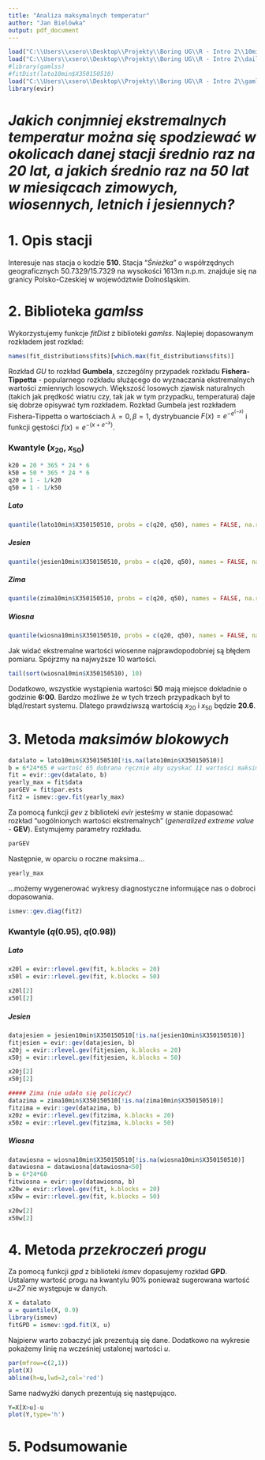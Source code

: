 ```yaml
---
title: "Analiza maksymalnych temperatur"
author: "Jan Bielówka"
output: pdf_document
---
```


```r
load("C:\\Users\\xsero\\Desktop\\Projekty\\Boring UG\\R - Intro 2\\10min.Rdata")
load("C:\\Users\\xsero\\Desktop\\Projekty\\Boring UG\\R - Intro 2\\daily.Rdata")
#library(gamlss)
#fitDist(lato10min$X350150510)
load("C:\\Users\\xsero\\Desktop\\Projekty\\Boring UG\\R - Intro 2\\gamlssFits.Rdata")
library(evir)
```

# *Jakich conjmniej ekstremalnych temperatur można się spodziewać w okolicach danej stacji średnio raz na 20 lat, a jakich średnio raz na 50 lat w miesiącach zimowych, wiosennych, letnich i jesiennych?*

# 1. Opis stacji

Interesuje nas stacja o kodzie **510**. Stacja "*Śnieżka*" o współrzędnych 
geograficznych 50.7329/15.7329 na wysokości 1613m n.p.m. znajduje się
na granicy Polsko-Czeskiej w województwie Dolnośląskim.

# 2. Biblioteka *gamlss*

Wykorzystujemy funkcje *fitDist* z biblioteki *gamlss*. Najlepiej dopasowanym rozkładem jest rozkład:
```r
names(fit_distributions$fits)[which.max(fit_distributions$fits)]
```
Rozkład *GU* to rozkład **Gumbela**, szczególny przypadek rozkładu **Fishera-Tippetta** - popularnego rozkładu służącego do wyznaczania ekstremalnych wartości zmiennych losowych. Większość losowych zjawisk naturalnych (takich jak prędkość wiatru czy, tak jak w tym przypadku, temperatura) daje się dobrze opisywać tym rozkładem. Rozkład Gumbela jest rozkładem Fishera-Tippetta o wartościach $\lambda = 0, \beta = 1$, dystrybuancie $F(x)=e^{{-e^{{(-x)}}}}$ i funkcji gęstości $f(x)=e^{{-(x+e^{{-x}})}}$. 


### Kwantyle ($x_{20}$, $x_{50}$)
```r
k20 = 20 * 365 * 24 * 6
k50 = 50 * 365 * 24 * 6
q20 = 1 - 1/k20
q50 = 1 - 1/k50
```
##### Lato
```r
quantile(lato10min$X350150510, probs = c(q20, q50), names = FALSE, na.rm = TRUE)
```
##### Jesien
```r
quantile(jesien10min$X350150510, probs = c(q20, q50), names = FALSE, na.rm = TRUE)
```
##### Zima
```r
quantile(zima10min$X350150510, probs = c(q20, q50), names = FALSE, na.rm = TRUE)
```
##### Wiosna
```r
quantile(wiosna10min$X350150510, probs = c(q20, q50), names = FALSE, na.rm = TRUE)
```
Jak widać ekstremalne wartości wiosenne najprawdopodobniej są błędem pomiaru. Spójrzmy na najwyższe 10 wartości.
```r
tail(sort(wiosna10min$X350150510), 10)
```
Dodatkowo, wszystkie wystąpienia wartości **50** mają miejsce dokładnie o godzinie **6:00**. Bardzo możliwe że w tych trzech przypadkach był to błąd/restart systemu. Dlatego prawdziwszą wartością $x_{20}$ i $x_{50}$ będzie **20.6**.

# 3. Metoda *maksimów blokowych*
```r
datalato = lato10min$X350150510[!is.na(lato10min$X350150510)]
b = 6*24*65 # wartość 65 dobrana ręcznie aby uzyskać 11 wartości maksimów
fit = evir::gev(datalato, b)
yearly_max = fit$data
parGEV = fit$par.ests
fit2 = ismev::gev.fit(yearly_max)
```
Za pomocą funkcji *gev* z biblioteki *evir* jesteśmy w stanie dopasować rozkład "uogólnionych wartości ekstremalnych" (*generalized extreme value* - **GEV**). 
Estymujemy parametry rozkładu.
```r
parGEV
```
Następnie, w oparciu o roczne maksima...
```r
yearly_max
```
...możemy wygenerować wykresy diagnostyczne informujące nas o dobroci dopasowania.
```r
ismev::gev.diag(fit2)
```

### Kwantyle ($q(0.95)$, $q(0.98)$)
##### Lato
```r
x20l = evir::rlevel.gev(fit, k.blocks = 20)
x50l = evir::rlevel.gev(fit, k.blocks = 50)
```
```r
x20l[2]
x50l[2]
```
##### Jesien
```r
datajesien = jesien10min$X350150510[!is.na(jesien10min$X350150510)]
fitjesien = evir::gev(datajesien, b)
x20j = evir::rlevel.gev(fitjesien, k.blocks = 20)
x50j = evir::rlevel.gev(fitjesien, k.blocks = 50)
```
```r
x20j[2]
x50j[2]
```
```r
##### Zima (nie udało się policzyć)
datazima = zima10min$X350150510[!is.na(zima10min$X350150510)]
fitzima = evir::gev(datazima, b)
x20z = evir::rlevel.gev(fitzima, k.blocks = 20)
x50z = evir::rlevel.gev(fitzima, k.blocks = 50)
```
##### Wiosna
```r
datawiosna = wiosna10min$X350150510[!is.na(wiosna10min$X350150510)]
datawiosna = datawiosna[datawiosna<50]
b = 6*24*60
fitwiosna = evir::gev(datawiosna, b)
x20w = evir::rlevel.gev(fit, k.blocks = 20)
x50w = evir::rlevel.gev(fit, k.blocks = 50)
```
```r
x20w[2]
x50w[2]
```
# 4. Metoda *przekroczeń progu*
Za pomocą funkcji *gpd* z biblioteki *ismev* dopasujemy rozkład **GPD**. Ustalamy wartość progu na kwantylu 90% ponieważ sugerowana wartość *u=27* nie występuje w danych.
```r
X = datalato
u = quantile(X, 0.9)
library(ismev)
fitGPD = ismev::gpd.fit(X, u)
```
Najpierw warto zobaczyć jak prezentują się dane. Dodatkowo na wykresie pokażemy linię na wcześniej ustalonej wartości *u*.
```r
par(mfrow=c(2,1))
plot(X)
abline(h=u,lwd=2,col='red')   
```
Same nadwyżki danych prezentują się następująco.
```r
Y=X[X>u]-u
plot(Y,type='h')
```
# 5. Podsumowanie
